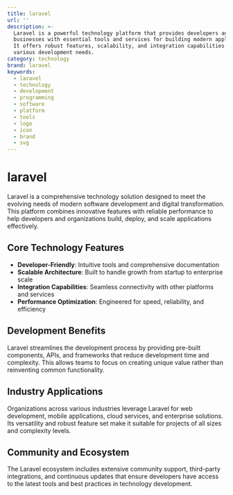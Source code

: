 ```yaml
---
title: laravel
url: ''
description: >-
  Laravel is a powerful technology platform that provides developers and
  businesses with essential tools and services for building modern applications.
  It offers robust features, scalability, and integration capabilities for
  various development needs.
category: technology
brand: laravel
keywords:
  - laravel
  - technology
  - development
  - programming
  - software
  - platform
  - tools
  - logo
  - icon
  - brand
  - svg
---
```


# laravel

Laravel is a comprehensive technology solution designed to meet the evolving needs of modern software development and digital transformation. This platform combines innovative features with reliable performance to help developers and organizations build, deploy, and scale applications effectively.

## Core Technology Features

- **Developer-Friendly**: Intuitive tools and comprehensive documentation
- **Scalable Architecture**: Built to handle growth from startup to enterprise scale
- **Integration Capabilities**: Seamless connectivity with other platforms and services
- **Performance Optimization**: Engineered for speed, reliability, and efficiency

## Development Benefits

Laravel streamlines the development process by providing pre-built components, APIs, and frameworks that reduce development time and complexity. This allows teams to focus on creating unique value rather than reinventing common functionality.

## Industry Applications

Organizations across various industries leverage Laravel for web development, mobile applications, cloud services, and enterprise solutions. Its versatility and robust feature set make it suitable for projects of all sizes and complexity levels.

## Community and Ecosystem

The Laravel ecosystem includes extensive community support, third-party integrations, and continuous updates that ensure developers have access to the latest tools and best practices in technology development.
